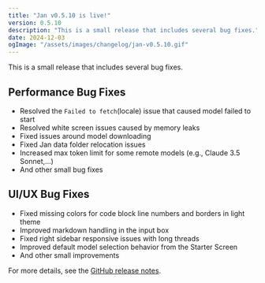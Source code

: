 ```yaml
---
title: "Jan v0.5.10 is live!"
version: 0.5.10
description: "This is a small release that includes several bug fixes."
date: 2024-12-03
ogImage: "/assets/images/changelog/jan-v0.5.10.gif"
---
```



<ChangelogHeader title= "Jan v0.5.9 is here - fixing what needed fixing" date="2024-11-22" ogImage= "/assets/images/changelog/jan-v0.5.10.gif"  />

This is a small release that includes several bug fixes.

## Performance Bug Fixes
- Resolved the `Failed to fetch`(locale) issue that caused model failed to start
- Resolved white screen issues caused by memory leaks
- Fixed issues around model downloading
- Fixed Jan data folder relocation issues
- Increased max token limit for some remote models (e.g., Claude 3.5 Sonnet,...)
- And other small bug fixes

## UI/UX Bug Fixes
- Fixed missing colors for code block line numbers and borders in light theme
- Improved markdown handling in the input box
- Fixed right sidebar responsive issues with long threads
- Improved default model selection behavior from the Starter Screen
- And other small improvements

For more details, see the [GitHub release notes](https://github.com/janhq/jan/releases/tag/v0.5.10).